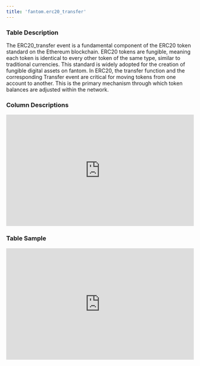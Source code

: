 ```yaml
---
title: 'fantom.erc20_transfer'
---
```


### Table Description
The ERC20_transfer event is a fundamental component of the ERC20 token standard on the Ethereum blockchain. ERC20 tokens are fungible, meaning each token is identical to every other token of the same type, similar to traditional currencies. This standard is widely adopted for the creation of fungible digital assets on fantom. In ERC20, the transfer function and the corresponding Transfer event are critical for moving tokens from one account to another. This is the primary mechanism through which token balances are adjusted within the network.
### Column Descriptions

<div>
    <iframe
        src="http://127.0.0.1:3000/columns/fantom.erc20_transfer"
        width="100%"
        height="300px"
        frameBorder="0"
        scrolling="no"
    ></iframe>
</div>

### Table Sample

<div>
    <iframe
        src="http://127.0.0.1:3000/data/fantom.erc20_transfer"
        width="100%"
        height="300px"
        frameBorder="0"
        scrolling="no"
    ></iframe>
</div>
